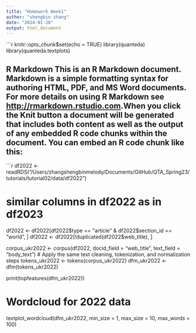 ```yaml
---
title: "Homework Week1"
author: "shengbin zhang"
date: "2024-01-28"
output: html_document
---
```


```r
knitr::opts_chunk$set(echo = TRUE)
library(quanteda)
library(quanteda.textplots)

## R Markdown This is an R Markdown document. Markdown is a simple formatting syntax for authoring HTML, PDF, and MS Word documents. For more details on using R Markdown see <http://rmarkdown.rstudio.com>.When you click the **Knit** button a document will be generated that includes both content as well as the output of any embedded R code chunks within the document. You can embed an R code chunk like this:
  
```r

df2022 <- readRDS("/Users/zhangshengbinmelody/Documents/GitHub/QTA_Spring23/tutorials/tutorial02/data/df2022")

#  similar columns in df2022 as in df2023
df2022 <- df2022[df2022$type == "article" & df2022$section_id == "world", ]
df2022 <- df2022[!duplicated(df2022$web_title), ]

corpus_ukr2022 <- corpus(df2022, docid_field = "web_title", text_field = "body_text")
# Apply the same text cleaning, tokenization, and normalization steps
tokens_ukr2022 <- tokens(corpus_ukr2022)
dfm_ukr2022 <- dfm(tokens_ukr2022)


print(topfeatures(dfm_ukr2022))


# Wordcloud for 2022 data
textplot_wordcloud(dfm_ukr2022, min_size = 1, max_size = 10, max_words = 100)
